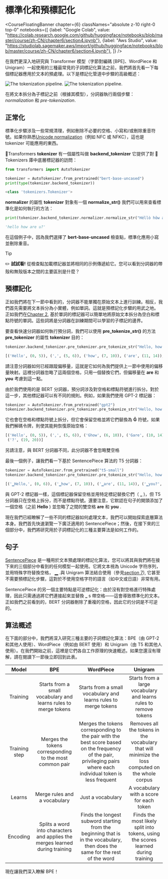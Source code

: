 # 標準化和預標記化

<CourseFloatingBanner chapter={6}
  classNames="absolute z-10 right-0 top-0"
  notebooks={[
    {label: "Google Colab", value: "https://colab.research.google.com/github/huggingface/notebooks/blob/master/course/zh-CN/chapter6/section4.ipynb"},
    {label: "Aws Studio", value: "https://studiolab.sagemaker.aws/import/github/huggingface/notebooks/blob/master/course/zh-CN/chapter6/section4.ipynb"},
]} />

在我們更深入地研究與 Transformer 模型（字節對編碼 [BPE]、WordPiece 和 Unigram）一起使用的三種最常見的子詞標記化算法之前，我們將首先看一下每個標記器應用於文本的預處理。以下是標記化管道中步驟的高級概述：

<div class="flex justify-center">
<img class="block dark:hidden" src="https://huggingface.co/datasets/huggingface-course/documentation-images/resolve/main/en/chapter6/tokenization_pipeline.svg" alt="The tokenization pipeline.">
<img class="hidden dark:block" src="https://huggingface.co/datasets/huggingface-course/documentation-images/resolve/main/en/chapter6/tokenization_pipeline-dark.svg" alt="The tokenization pipeline.">
</div>

在將文本拆分為子標記之前（根據其模型），分詞器執行兩個步驟： _normalization_ 和 _pre-tokenization_.

## 正常化

<Youtube id="4IIC2jI9CaU"/>

標準化步驟涉及一些常規清理，例如刪除不必要的空格、小寫和/或刪除重音符號。如果你熟悉[Unicode normalization](http://www.unicode.org/reports/tr15/)（例如 NFC 或 NFKC），這也是 tokenizer 可能應用的東西。

🤗Transformers **tokenizer** 有一個屬性叫做 **backend_tokenizer** 它提供了對 🤗 Tokenizers 庫中底層標記器的訪問：

```py
from transformers import AutoTokenizer

tokenizer = AutoTokenizer.from_pretrained("bert-base-uncased")
print(type(tokenizer.backend_tokenizer))
```

```python out
<class 'tokenizers.Tokenizer'>
```

**normalizer** 的屬性 **tokenizer** 對象有一個 **normalize_str()** 我們可以用來查看標準化是如何執行的方法：

```py
print(tokenizer.backend_tokenizer.normalizer.normalize_str("Héllò hôw are ü?"))
```

```python out
'hello how are u?'
```

在這個例子中，因為我們選擇了 **bert-base-uncased** 檢查點，標準化應用小寫並刪除重音。

> [!TIP]
> ✏️ **試試看!** 從檢查點加載標記器並將相同的示例傳遞給它。您可以看到分詞器的帶殼和無殼版本之間的主要區別是什麼？

## 預標記化

<Youtube id="grlLV8AIXug"/>

正如我們將在下一節中看到的，分詞器不能單獨在原始文本上進行訓練。相反，我們首先需要將文本拆分為小實體，例如單詞。這就是預標記化步驟的用武之地。 正如我們在[Chapter 2](/course/chapter2), 基於單詞的標記器可以簡單地將原始文本拆分為空白和標點符號的單詞。這些詞將是分詞器在訓練期間可以學習的子標記的邊界。

要查看快速分詞器如何執行預分詞，我們可以使用 **pre_tokenize_str()** 的方法 **pre_tokenizer** 的屬性 **tokenizer** 目的：

```py
tokenizer.backend_tokenizer.pre_tokenizer.pre_tokenize_str("Hello, how are  you?")
```

```python out
[('Hello', (0, 5)), (',', (5, 6)), ('how', (7, 10)), ('are', (11, 14)), ('you', (16, 19)), ('?', (19, 20))]
```

請注意分詞器如何已經跟蹤偏移量，這就是它如何為我們提供上一節中使用的偏移量映射。這裡分詞器忽略了這兩個空格，只用一個替換它們，但偏移量在 **are** 和 **you** 考慮到這一點。

由於我們使用的是 BERT 分詞器，預分詞涉及對空格和標點符號進行拆分。對於這一步，其他標記器可以有不同的規則。例如，如果我們使用 GPT-2 標記器：

```py
tokenizer = AutoTokenizer.from_pretrained("gpt2")
tokenizer.backend_tokenizer.pre_tokenizer.pre_tokenize_str("Hello, how are  you?")
```

它也會在空格和標點符號上拆分，但它會保留空格並將它們替換為 **Ġ** 符號，如果我們解碼令牌，則使其能夠恢復原始空格：

```python out
[('Hello', (0, 5)), (',', (5, 6)), ('Ġhow', (6, 10)), ('Ġare', (10, 14)), ('Ġ', (14, 15)), ('Ġyou', (15, 19)),
 ('?', (19, 20))]
```

另請注意，與 BERT 分詞器不同，此分詞器不會忽略雙空格

最後一個例子，讓我們看一下基於 SentencePiece 算法的 T5 分詞器：

```py
tokenizer = AutoTokenizer.from_pretrained("t5-small")
tokenizer.backend_tokenizer.pre_tokenizer.pre_tokenize_str("Hello, how are  you?")
```

```python out
[('▁Hello,', (0, 6)), ('▁how', (7, 10)), ('▁are', (11, 14)), ('▁you?', (16, 20))]
```

與 GPT-2 標記器一樣，這個標記器保留空格並用特定標記替換它們（ **_** )，但 T5 分詞器只在空格上拆分，而不是標點符號。還要注意，它默認在句子的開頭添加了一個空格（之前 **Hello** ) 並忽略了之間的雙空格 **are** 和 **you** .

現在我們已經瞭解了一些不同的標記器如何處理文本，我們可以開始探索底層算法本身。我們首先快速瀏覽一下廣泛適用的 SentencePiece；然後，在接下來的三個部分中，我們將研究用於子詞標記化的三種主要算法是如何工作的。

## 句子

[SentencePiece](https://github.com/google/sentencepiece) 是一種用於文本預處理的標記化算法，您可以將其與我們將在接下來的三個部分中看到的任何模型一起使用。它將文本視為 Unicode 字符序列，並用特殊字符替換空格， **▁** .與 Unigram 算法結合使用（參見[section 7](/course/chapter7/7)), 它甚至不需要預標記化步驟，這對於不使用空格字符的語言（如中文或日語）非常有用。

SentencePiece 的另一個主要特點是可逆標記化：由於沒有對空格進行特殊處理，因此只需通過將它們連接起來並替換 **_** s 帶空格——這會導致標準化的文本。正如我們之前看到的，BERT 分詞器刪除了重複的空格，因此它的分詞是不可逆的。

## 算法概述

在下面的部分中，我們將深入研究三種主要的子詞標記化算法：BPE（由 GPT-2 和其他人使用）、WordPiece（例如由 BERT 使用）和 Unigram（由 T5 和其他人使用）。在我們開始之前，這裡是它們各自工作原理的快速概述。如果您還沒有理解，請在閱讀下一節後立即回到此表。


Model | BPE | WordPiece | Unigram
:----:|:---:|:---------:|:------:
Training | Starts from a small vocabulary and learns rules to merge tokens |  Starts from a small vocabulary and learns rules to merge tokens | Starts from a large vocabulary and learns rules to remove tokens
Training step | Merges the tokens corresponding to the most common pair | Merges the tokens corresponding to the pair with the best score based on the frequency of the pair, privileging pairs where each individual token is less frequent | Removes all the tokens in the vocabulary that will minimize the loss computed on the whole corpus
Learns | Merge rules and a vocabulary | Just a vocabulary | A vocabulary with a score for each token
Encoding | Splits a word into characters and applies the merges learned during training | Finds the longest subword starting from the beginning that is in the vocabulary, then does the same for the rest of the word | Finds the most likely split into tokens, using the scores learned during training

現在讓我們深入瞭解 BPE！